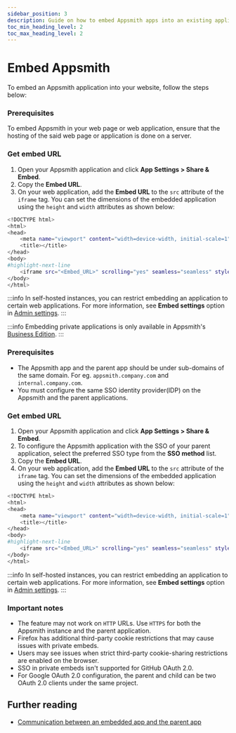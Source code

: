 ```yaml
---
sidebar_position: 3
description: Guide on how to embed Appsmith apps into an existing application
toc_min_heading_level: 2
toc_max_heading_level: 2
---
```



# Embed Appsmith

To embed an Appsmith application into your website, follow the steps below:

<Tabs queryString="public-app">
<TabItem label="Public application" value="public-application">

### Prerequisites

To embed Appsmith in your web page or web application, ensure that the hosting of the said web page or application is done on a server.

### Get embed URL

1. Open your Appsmith application and click **App Settings > Share & Embed**.
2. Copy the **Embed URL**.
3. On your web application, add the **Embed URL** to the `src` attribute of the `iframe` tag. You can set the dimensions of the embedded application using the `height` and `width` attributes as shown below:

```bash
<!DOCTYPE html>
<html>
<head>
    <meta name="viewport" content="width=device-width, initial-scale=1"
    <title></title>
</head>
<body>
#highlight-next-line
    <iframe src="<Embed_URL>" scrolling="yes" seamless="seamless" style="display:block; width:100%; height:100vh;"></iframe>
</body>
</html>
```
:::info
In self-hosted instances, you can restrict embedding an application to certain web applications. For more information, see **Embed settings** option in [Admin settings](/getting-started/setup/instance-configuration#configure-instance).
:::

</TabItem>
<TabItem label="Private application" value="private-application">

:::info
Embedding private applications is only available in Appsmith's [Business Edition](https://www.appsmith.com/pricing).
:::

<VideoEmbed host="youtube" videoId="Zoiy1tKcjzU" title="Embed Private Apps With SSO" caption="Embed Private Apps With SSO" />

### Prerequisites

* The Appsmith app and the parent app should be under sub-domains of the same domain. For eg. `appsmith.company.com` and `internal.company.com`.
* You must configure the same SSO identity provider(IDP) on the Appsmith and the parent applications.

### Get embed URL

1. Open your Appsmith application and click **App Settings > Share & Embed**.
2. To configure the Appsmith application with the SSO of your parent application, select the preferred SSO type from the **SSO method** list.
3. Copy the **Embed URL**.
3. On your web application, add the **Embed URL** to the `src` attribute of the `iframe` tag. You can set the dimensions of the embedded application using the `height` and `width` attributes as shown below:

```bash
<!DOCTYPE html>
<html>
<head>
    <meta name="viewport" content="width=device-width, initial-scale=1"
    <title></title>
</head>
<body>
#highlight-next-line
    <iframe src="<Embed_URL>" scrolling="yes" seamless="seamless" style="display:block; width:100%; height:100vh;"></iframe>
</body>
</html>
```
:::info
In self-hosted instances, you can restrict embedding an application to certain web applications. For more information, see **Embed settings** option in [Admin settings](/getting-started/setup/instance-configuration#configure-instance).
:::


### Important notes
* The feature may not work on `HTTP` URLs. Use `HTTPS` for both the Appsmith instance and the parent application.
* Firefox has additional third-party cookie restrictions that may cause issues with private embeds.
* Users may see issues when strict third-party cookie-sharing restrictions are enabled on the browser. 
* SSO in private embeds isn't supported for GitHub OAuth 2.0.
* For Google OAuth 2.0 configuration, the parent and child can be two OAuth 2.0 clients under the same project.

</TabItem>
</Tabs>

## Further reading
* [Communication between an embedded app and the parent app](/reference/appsmith-framework/widget-actions/post-message)
